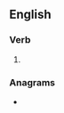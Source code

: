 ==English==

===Verb===
{{head|en|verb form}}

# {{en-third-person singular of|peruse}}

===Anagrams===
* {{anagrams|en|a=eeprssu|Perseus|persues}}